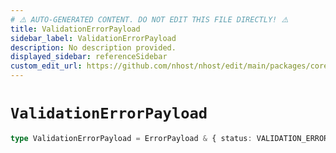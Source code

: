 ```yaml
---
# ⚠️ AUTO-GENERATED CONTENT. DO NOT EDIT THIS FILE DIRECTLY! ⚠️
title: ValidationErrorPayload
sidebar_label: ValidationErrorPayload
description: No description provided.
displayed_sidebar: referenceSidebar
custom_edit_url: https://github.com/nhost/nhost/edit/main/packages/core/src/errors.ts#L11
---
```


# `ValidationErrorPayload`

```ts
type ValidationErrorPayload = ErrorPayload & { status: VALIDATION_ERROR_CODE }
```
